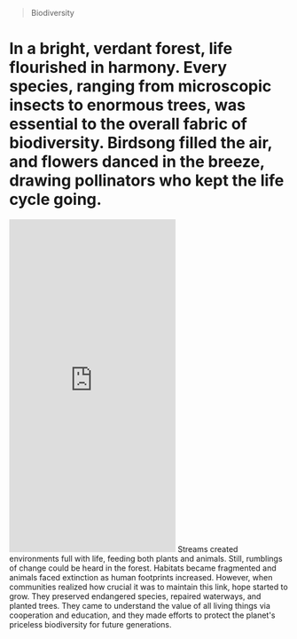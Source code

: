 
> Biodiversity
# In a bright, verdant forest, life flourished in harmony. Every species, ranging from microscopic insects to enormous trees, was essential to the overall fabric of biodiversity. Birdsong filled the air, and flowers danced in the breeze, drawing pollinators who kept the life cycle going. 
<iframe width="full" height="600" src="https://www.youtube.com/embed/GK_vRtHJZu4?si=sMBZWEmAI-BGct_n" title="YouTube video player" frameborder="0" allow="accelerometer; autoplay; clipboard-write; encrypted-media; gyroscope; picture-in-picture; web-share" referrerpolicy="strict-origin-when-cross-origin" allowfullscreen></iframe>
Streams created environments full with life, feeding both plants and animals. Still, rumblings of change could be heard in the forest. Habitats became fragmented and animals faced extinction as human footprints increased. 
However, when communities realized how crucial it was to maintain this link, hope started to grow. They preserved endangered species, repaired waterways, and planted trees. They came to understand the value of all living things via cooperation and education, and they made efforts to protect the planet's priceless biodiversity for future generations.
